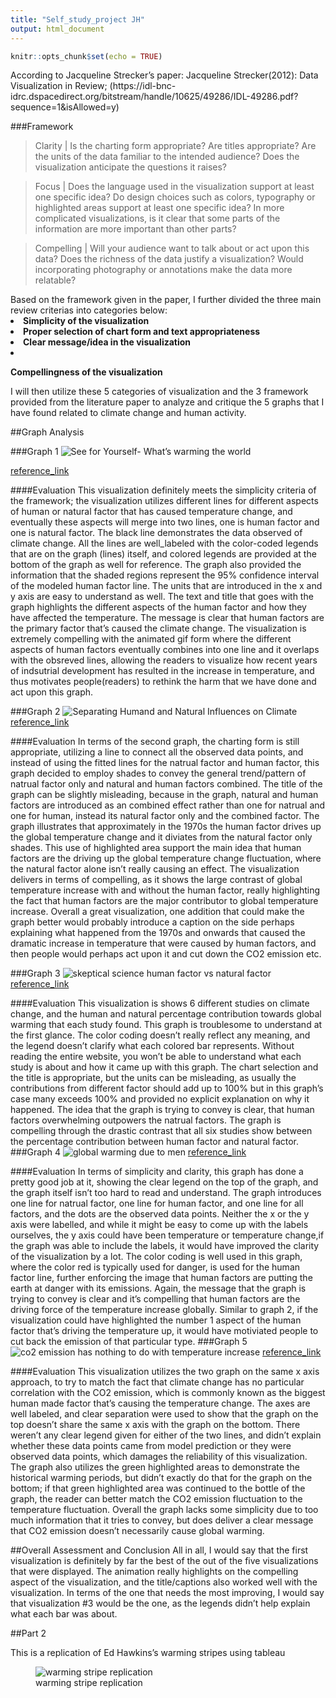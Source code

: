 ```yaml
---
title: "Self_study_project JH"
output: html_document
---
```


```r
knitr::opts_chunk$set(echo = TRUE)
```

According to Jacqueline Strecker's paper:
Jacqueline Strecker(2012): Data Visualization in Review;  (https://idl-bnc-idrc.dspacedirect.org/bitstream/handle/10625/49286/IDL-49286.pdf?sequence=1&isAllowed=y)

###Framework

>Clarity | Is the charting form appropriate? Are titles appropriate? Are the units of the data familiar to the intended audience? Does the visualization anticipate the questions it raises?

>Focus | Does the language used in the visualization support at least one specific idea? Do design choices such as colors, typography or highlighted areas support at least one specific idea? In more complicated visualizations, is it clear that some parts of the information are more important than other parts?

>Compelling | Will your audience want to talk about or act upon this data? Does the richness of the data justify a visualization? Would incorporating photography or annotations make the data more relatable?

Based on the framework given in the paper, I further divided the three main review criterias into categories below:
<li>**Simplicity of the visualization**
<li>**Proper selection of chart form and text appropriateness**
<li>**Clear message/idea in the visualization**
<li>**Compellingness of the visualization**

I will then utilize these 5 categories of visualization and the 3 framework provided from the literature paper to analyze and critique the 5 graphs that I have found related to climate change and human activity.



##Graph Analysis

###Graph 1
![See for Yourself- What's warming the world](what's-warming-the-world.jpg)


[reference_link](https://www.bloomberg.com/graphics/2015-whats-warming-the-world/)

####Evaluation
This visualization definitely meets the simplicity criteria of the framework; the visualization utilizes different lines for different aspects of human or natural factor that has caused temperature change, and eventually these aspects will merge into two lines, one is human factor and one is natural factor. The black line demonstrates the data observed of climate change. All the lines are well_labeled with the color-coded legends that are on the graph (lines) itself, and colored legends are provided at the bottom of the graph as well for reference. The graph also provided the information that the shaded regions represent the 95% confidence interval of the modeled human factor line. The units that are introduced in the x and y axis are easy to understand as well. The text and title that goes with the graph highlights the different aspects of the human factor and how they have affected the temperature. The message is clear that human factors are the primary factor that's caused the climate change. The visualization is extremely compelling with the animated gif form where the different aspects of human factors eventually combines into one line and it overlaps with the obsreved lines, allowing the readers to visualize how recent years of indsutrial development has resulted in the increase in temperature, and thus motivates people(readers) to rethink the harm that we have done and act upon this graph. 


###Graph 2
![Separating Humand and Natural Influences on Climate](models-observed-human-natural.png)
[reference_link](https://19january2017snapshot.epa.gov/climate-change-science/causes-climate-change_.html)

####Evaluation
In terms of the second graph, the charting form is still appropriate, utilizing a line to connect all the observed data points, and instead of using the fitted lines for the natrual factor and human factor, this graph decided to employ shades to convey the general trend/pattern of natrual factor only and natural and human factors combined. The title of the graph can be slightly misleading, because in the graph, natural and human factors are introduced as an combined effect rather than one for natrual and one for human, instead its natural factor only and the combined factor. The graph illustrates that approximately in the 1970s the human factor drives up the global temperature change and it diviates from the natural factor only shades. This use of highlighted area support the main idea that human factors are the driving up the global temperature change fluctuation, where the natural factor alone isn't really causing an effect. The visualization delivers in terms of compelling, as it shows the large contrast of global temperature increase with and without the human factor, really highlighting the fact that human factors are the major contributor to global temperature increase. Overall a great visualization, one addition that could make the graph better would probably introduce a caption on the side perhaps explaining what happened from the 1970s and onwards that caused the dramatic increase in temperature that were caused by human factors, and then people would perhaps act upon it and cut down the CO2 emission etc.

###Graph 3
![skeptical science human factor vs natural factor](skeptical science factors that contributed to climate change.png)
[reference_link](https://skepticalscience.com/a-comprehensive-review-of-the-causes-of-global-warming.html)

####Evaluation
This visualization is shows 6 different studies on climate change, and the human and natural percentage contribution towards global warming that each study found. 
This graph is troublesome to understand at the first glance. The color coding doesn't really reflect any meaning, and the legend doesn't clarify what each colored bar represents. Without reading the entire website, you won't be able to understand what each study is about and how it came up with this graph. The chart selection and the title is appropriate, but the units can be misleading, as usually the contributions from different factor should add up to 100% but in this graph's case many exceeds 100% and provided no explicit explanation on why it happened.
The idea that the graph is trying to convey is clear, that human factors overwhelming outpowers the natrual factors.
The graph is compelling through the drastic contrast that all six studies show between the percentage contribution between human factor and natural factor.
###Graph 4
![global warming due to men](global_warming_due_to_men.jpg)
[reference_link](https://www.carbonbrief.org/analysis-why-scientists-think-100-of-global-warming-is-due-to-humans)

####Evaluation
In terms of simplicity and clarity, this graph has done a pretty good job at it, showing the clear legend on the top of the graph, and the graph itself isn't too hard to read and understand. The graph introduces one line for natrual factor, one line for human factor, and one line for all factors, and the dots are the observed data points. Neither the x or the y axis were labelled, and while it might be easy to come up with the labels ourselves, the y axis could have been temperature or temperature change,if the graph was able to include the labels, it would have improved the clarity of the visualization by a lot. The color coding is well used in this graph, where the color red is typically used for danger, is used for the human factor line, further enforcing the image that human factors are putting the earth at danger with its emissions. Again, the message that the graph is trying to convey is clear and it's compelling that human factors are the driving force of the temperature increase globally. Similar to graph 2, if the visualization could have highlighted the number 1 aspect of the human factor that's driving the temperature up, it would have motiviated people to cut back the emission of that particular type. 
###Graph 5
![co2 emission has nothing to do with temperature increase](co2 emission and temperature change.jpg)
[reference_link](https://skepticalscience.com/humlum-at-it-again.html)

####Evaluation
This visualization utilizes the two graph on the same x axis approach, to try to match the fact that climate change has no particular correlation with the CO2 emission, which is commonly known as the biggest human made factor that's causing the temperature change. The axes are well labeled, and clear separation were used to show that the graph on the top doesn't share the same x axis with the graph on the bottom. There weren't any clear legend given for either of the two lines, and didn't explain whether these data points came from model prediction or they were observed data points, which damages the reliability of this visualization. The graph also utilizes the green highlighted areas to demonstrate the historical warming periods, but didn't exactly do that for the graph on the bottom; if that green highlighted area was continued to the bottle of the graph, the reader can better match the CO2 emission fluctuation to the temperature fluctuation. Overall the graph lacks some simplicity due to too much information that it tries to convey, but does deliver a clear message that CO2 emission doesn't necessarily cause global warming.

##Overall Assessment and Conclusion
All in all, I would say that the first visualization is definitely by far the best of the out of the five visualizations that were displayed. The animation really highlights on the compelling aspect of the visualization, and the title/captions also worked well with the visualization. In terms of the one that needs the most improving, I would say that visualization #3 would be the one, as the legends didn't help explain what each bar was about.

##Part 2


This is a replication of Ed Hawkins's warming stripes using tableau

![warming stripe replication](warming stripe replication.jpg)
